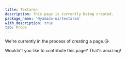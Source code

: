 ```yaml
---
title: Textarea
description: This page is currently being created.
package_name: '@yamada-ui/textarea'
with_description: true
tab: Props
---
```


We're currently in the process of creating a page.😘

Wouldn't you like to contribute this page? That's amazing!
